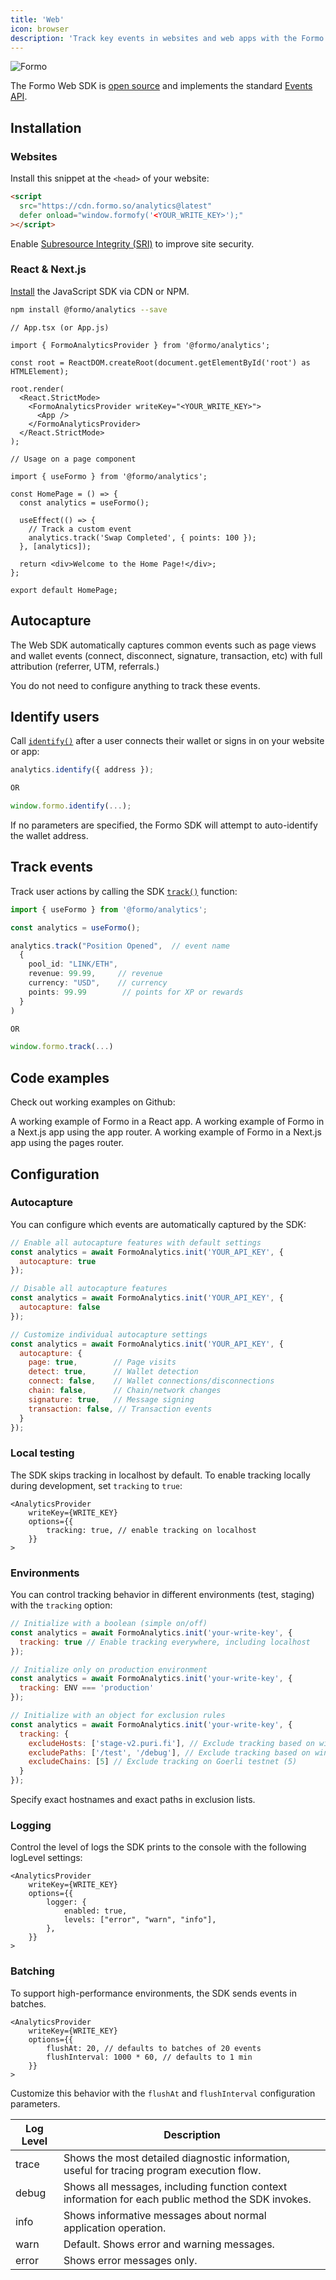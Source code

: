```yaml
---
title: 'Web'
icon: browser
description: 'Track key events in websites and web apps with the Formo Web SDK. Learn more about how to set up and configure the Formo Web SDK to measure what matters onchain.'
---
```


<Frame>
  <img src="/images/intro3.png" alt="Formo" />
</Frame>

The Formo Web SDK is [open source](https://github.com/getformo/sdk) and implements the standard [Events API](/data/events#events-api).

## Installation

### Websites

Install this snippet at the `<head>` of your website:

```html
<script
  src="https://cdn.formo.so/analytics@latest"
  defer onload="window.formofy('<YOUR_WRITE_KEY>');"
></script>
```

Enable [Subresource Integrity (SRI)](/security/sri) to improve site security.

### React & Next.js

[Install](/install) the JavaScript SDK via CDN or NPM.

```bash
npm install @formo/analytics --save
```

```tsx
// App.tsx (or App.js)

import { FormoAnalyticsProvider } from '@formo/analytics';

const root = ReactDOM.createRoot(document.getElementById('root') as HTMLElement);

root.render(
  <React.StrictMode>
    <FormoAnalyticsProvider writeKey="<YOUR_WRITE_KEY>">
      <App />
    </FormoAnalyticsProvider> 
  </React.StrictMode>
);
```

```tsx
// Usage on a page component

import { useFormo } from '@formo/analytics';

const HomePage = () => {
  const analytics = useFormo();

  useEffect(() => {
    // Track a custom event
    analytics.track('Swap Completed', { points: 100 });
  }, [analytics]);

  return <div>Welcome to the Home Page!</div>;
};

export default HomePage;
```

## Autocapture

The Web SDK automatically captures common events such as page views and wallet events (connect, disconnect, signature, transaction, etc) with full attribution (referrer, UTM, referrals.)

You do not need to configure anything to track these events.

## Identify users

Call [`identify()`](/data/events/identify) after a user connects their wallet or signs in on your website or app:

```ts
analytics.identify({ address });

OR

window.formo.identify(...);
```

If no parameters are specified, the Formo SDK will attempt to auto-identify the wallet address.

## Track events

Track user actions by calling the SDK [`track()`](/data/events/track) function:


```ts
import { useFormo } from '@formo/analytics';

const analytics = useFormo();

analytics.track("Position Opened",  // event name
  {
    pool_id: "LINK/ETH",
    revenue: 99.99,     // revenue
    currency: "USD",    // currency
    points: 99.99        // points for XP or rewards
  }
)

OR 

window.formo.track(...)
```

## Code examples

Check out working examples on Github:

<CardGroup>
  <Card
    title="React example"
    icon="file-code"
    href="https://github.com/getformo/formo-analytics-example-react"
  >
    A working example of Formo in a React app.
  </Card>
  <Card
    title="Next.js (app router) example"
    icon="file-code"
    href="https://github.com/getformo/formo-analytics-example-next"
  >
    A working example of Formo in a Next.js app using the app router.
  </Card>
  <Card
    title="Next.js (pages router) example"
    icon="file-code"
    href="https://github.com/getformo/formo-analytics-example-next-pages"
  >
    A working example of Formo in a Next.js app using the pages router.
  </Card>
</CardGroup>

## Configuration

### Autocapture

You can configure which events are automatically captured by the SDK:

```js
// Enable all autocapture features with default settings
const analytics = await FormoAnalytics.init('YOUR_API_KEY', {
  autocapture: true
});

// Disable all autocapture features
const analytics = await FormoAnalytics.init('YOUR_API_KEY', {
  autocapture: false
});

// Customize individual autocapture settings
const analytics = await FormoAnalytics.init('YOUR_API_KEY', {
  autocapture: {
    page: true,        // Page visits
    detect: true,      // Wallet detection
    connect: false,    // Wallet connections/disconnections
    chain: false,      // Chain/network changes
    signature: true,   // Message signing
    transaction: false, // Transaction events
  }
});
```


### Local testing

The SDK skips tracking in localhost by default. 
To enable tracking locally during development, set `tracking` to `true`:

```tsx
<AnalyticsProvider
    writeKey={WRITE_KEY}
    options={{
        tracking: true, // enable tracking on localhost
    }}
>
```

### Environments

You can control tracking behavior in different environments (test, staging) with the `tracking` option:

```javascript
// Initialize with a boolean (simple on/off)
const analytics = await FormoAnalytics.init('your-write-key', {
  tracking: true // Enable tracking everywhere, including localhost
});

// Initialize only on production environment
const analytics = await FormoAnalytics.init('your-write-key', {
  tracking: ENV === 'production'
});

// Initialize with an object for exclusion rules
const analytics = await FormoAnalytics.init('your-write-key', {
  tracking: {
    excludeHosts: ['stage-v2.puri.fi'], // Exclude tracking based on window.location.hostname
    excludePaths: ['/test', '/debug'], // Exclude tracking based on window.location.pathname
    excludeChains: [5] // Exclude tracking on Goerli testnet (5)
  }
});
```

Specify exact hostnames and exact paths in exclusion lists.

### Logging

Control the level of logs the SDK prints to the console with the following logLevel settings:

```tsx
<AnalyticsProvider
    writeKey={WRITE_KEY}
    options={{
        logger: {
            enabled: true,
            levels: ["error", "warn", "info"],
        },
    }}
>
```

### Batching

To support high-performance environments, the SDK sends events in batches. 

```tsx
<AnalyticsProvider
    writeKey={WRITE_KEY}
    options={{
        flushAt: 20, // defaults to batches of 20 events
        flushInterval: 1000 * 60, // defaults to 1 min
    }}
>
```

Customize this behavior with the `flushAt` and `flushInterval` configuration parameters. 

| Log Level | Description |
|-----------|-------------|
| trace | Shows the most detailed diagnostic information, useful for tracing program execution flow. |
| debug | Shows all messages, including function context information for each public method the SDK invokes. |
| info | Shows informative messages about normal application operation. |
| warn | Default. Shows error and warning messages. |
| error | Shows error messages only. |

